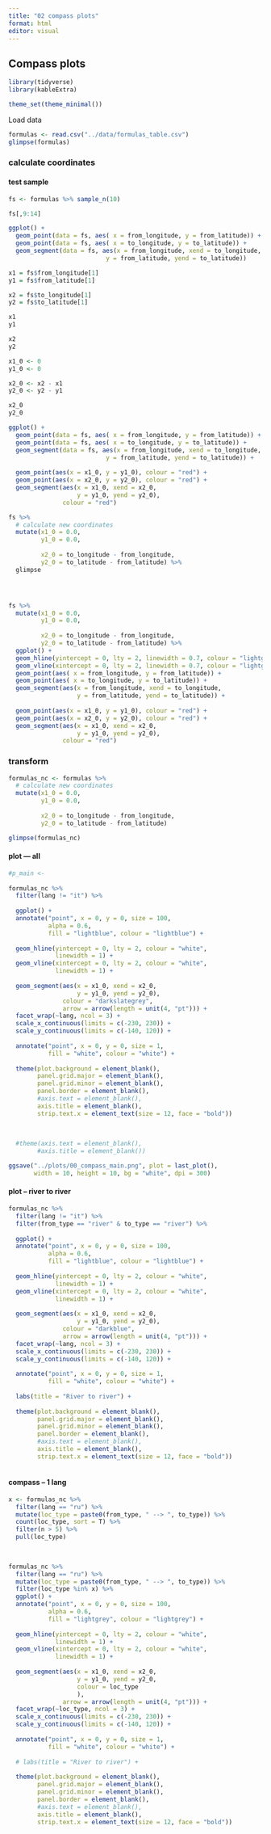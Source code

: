 ```yaml
---
title: "02 compass plots"
format: html
editor: visual
---
```


## Compass plots

```r
library(tidyverse)
library(kableExtra)

theme_set(theme_minimal())
```

Load data

```r
formulas <- read.csv("../data/formulas_table.csv")
glimpse(formulas)
```

### calculate coordinates

#### test sample

```r
fs <- formulas %>% sample_n(10)

fs[,9:14]

ggplot() + 
  geom_point(data = fs, aes( x = from_longitude, y = from_latitude)) + 
  geom_point(data = fs, aes( x = to_longitude, y = to_latitude)) + 
  geom_segment(data = fs, aes(x = from_longitude, xend = to_longitude,
                           y = from_latitude, yend = to_latitude))
```

```r

x1 = fs$from_longitude[1]
y1 = fs$from_latitude[1]

x2 = fs$to_longitude[1]
y2 = fs$to_latitude[1]

x1
y1

x2
y2

x1_0 <- 0
y1_0 <- 0

x2_0 <- x2 - x1
y2_0 <- y2 - y1

x2_0
y2_0
```

```r
ggplot() + 
  geom_point(data = fs, aes( x = from_longitude, y = from_latitude)) + 
  geom_point(data = fs, aes( x = to_longitude, y = to_latitude)) + 
  geom_segment(data = fs, aes(x = from_longitude, xend = to_longitude,
                           y = from_latitude, yend = to_latitude)) + 
  
  geom_point(aes(x = x1_0, y = y1_0), colour = "red") + 
  geom_point(aes(x = x2_0, y = y2_0), colour = "red") + 
  geom_segment(aes(x = x1_0, xend = x2_0,
                   y = y1_0, yend = y2_0), 
               colour = "red")

```

```r
fs %>% 
  # calculate new coordinates
  mutate(x1_0 = 0.0,
         y1_0 = 0.0,
         
         x2_0 = to_longitude - from_longitude,
         y2_0 = to_latitude - from_latitude) %>% 
  glimpse




fs %>% 
  mutate(x1_0 = 0.0,
         y1_0 = 0.0,
         
         x2_0 = to_longitude - from_longitude,
         y2_0 = to_latitude - from_latitude) %>%
  ggplot() + 
  geom_hline(yintercept = 0, lty = 2, linewidth = 0.7, colour = "lightgray") + 
  geom_vline(xintercept = 0, lty = 2, linewidth = 0.7, colour = "lightgray") + 
  geom_point(aes( x = from_longitude, y = from_latitude)) + 
  geom_point(aes( x = to_longitude, y = to_latitude)) + 
  geom_segment(aes(x = from_longitude, xend = to_longitude, 
                   y = from_latitude, yend = to_latitude)) + 
  
  geom_point(aes(x = x1_0, y = y1_0), colour = "red") + 
  geom_point(aes(x = x2_0, y = y2_0), colour = "red") + 
  geom_segment(aes(x = x1_0, xend = x2_0,
                   y = y1_0, yend = y2_0), 
               colour = "red") 
```

### transform

```r
formulas_nc <- formulas %>% 
  # calculate new coordinates
  mutate(x1_0 = 0.0,
         y1_0 = 0.0,
         
         x2_0 = to_longitude - from_longitude,
         y2_0 = to_latitude - from_latitude)

glimpse(formulas_nc)
```

#### plot — all

```r
#p_main <- 
  
formulas_nc %>% 
  filter(lang != "it") %>% 
  
  ggplot() + 
  annotate("point", x = 0, y = 0, size = 100, 
           alpha = 0.6, 
           fill = "lightblue", colour = "lightblue") + 
  
  geom_hline(yintercept = 0, lty = 2, colour = "white", 
             linewidth = 1) + 
  geom_vline(xintercept = 0, lty = 2, colour = "white", 
             linewidth = 1) + 
  
  geom_segment(aes(x = x1_0, xend = x2_0,
                   y = y1_0, yend = y2_0), 
               colour = "darkslategrey",
               arrow = arrow(length = unit(4, "pt"))) + 
  facet_wrap(~lang, ncol = 3) + 
  scale_x_continuous(limits = c(-230, 230)) + 
  scale_y_continuous(limits = c(-140, 120)) + 
  
  annotate("point", x = 0, y = 0, size = 1,
           fill = "white", colour = "white") + 
  
  theme(plot.background = element_blank(),
        panel.grid.major = element_blank(),
        panel.grid.minor = element_blank(),
        panel.border = element_blank(), 
        #axis.text = element_blank(), 
        axis.title = element_blank(),
        strip.text.x = element_text(size = 12, face = "bold"))
  
  
  
  #theme(axis.text = element_blank(), 
        #axis.title = element_blank()) 

```

```r
ggsave("../plots/00_compass_main.png", plot = last_plot(), 
       width = 10, height = 10, bg = "white", dpi = 300)
```

#### plot – river to river

```r
formulas_nc %>% 
  filter(lang != "it") %>% 
  filter(from_type == "river" & to_type == "river") %>% 
  
  ggplot() + 
  annotate("point", x = 0, y = 0, size = 100, 
           alpha = 0.6, 
           fill = "lightblue", colour = "lightblue") + 
  
  geom_hline(yintercept = 0, lty = 2, colour = "white", 
             linewidth = 1) + 
  geom_vline(xintercept = 0, lty = 2, colour = "white", 
             linewidth = 1) + 
  
  geom_segment(aes(x = x1_0, xend = x2_0,
                   y = y1_0, yend = y2_0), 
               colour = "darkblue",
               arrow = arrow(length = unit(4, "pt"))) + 
  facet_wrap(~lang, ncol = 3) + 
  scale_x_continuous(limits = c(-230, 230)) + 
  scale_y_continuous(limits = c(-140, 120)) + 
  
  annotate("point", x = 0, y = 0, size = 1,
           fill = "white", colour = "white") + 
  
  labs(title = "River to river") + 
  
  theme(plot.background = element_blank(),
        panel.grid.major = element_blank(),
        panel.grid.minor = element_blank(),
        panel.border = element_blank(), 
        #axis.text = element_blank(), 
        axis.title = element_blank(),
        strip.text.x = element_text(size = 12, face = "bold"))
  
```

#### compass – 1 lang

```r
x <- formulas_nc %>% 
  filter(lang == "ru") %>% 
  mutate(loc_type = paste0(from_type, " --> ", to_type)) %>% 
  count(loc_type, sort = T) %>% 
  filter(n > 5) %>% 
  pull(loc_type)
  
  

formulas_nc %>% 
  filter(lang == "ru") %>% 
  mutate(loc_type = paste0(from_type, " --> ", to_type)) %>% 
  filter(loc_type %in% x) %>% 
  ggplot() + 
  annotate("point", x = 0, y = 0, size = 100, 
           alpha = 0.6, 
           fill = "lightgrey", colour = "lightgrey") + 
  
  geom_hline(yintercept = 0, lty = 2, colour = "white", 
             linewidth = 1) + 
  geom_vline(xintercept = 0, lty = 2, colour = "white", 
             linewidth = 1) + 
  
  geom_segment(aes(x = x1_0, xend = x2_0,
                   y = y1_0, yend = y2_0,
                   colour = loc_type
                   ),
               arrow = arrow(length = unit(4, "pt"))) + 
  facet_wrap(~loc_type, ncol = 3) + 
  scale_x_continuous(limits = c(-230, 230)) + 
  scale_y_continuous(limits = c(-140, 120)) + 
  
  annotate("point", x = 0, y = 0, size = 1,
           fill = "white", colour = "white") + 
  
  # labs(title = "River to river") + 
  
  theme(plot.background = element_blank(),
        panel.grid.major = element_blank(),
        panel.grid.minor = element_blank(),
        panel.border = element_blank(), 
        #axis.text = element_blank(), 
        axis.title = element_blank(),
        strip.text.x = element_text(size = 12, face = "bold"))
  
```
